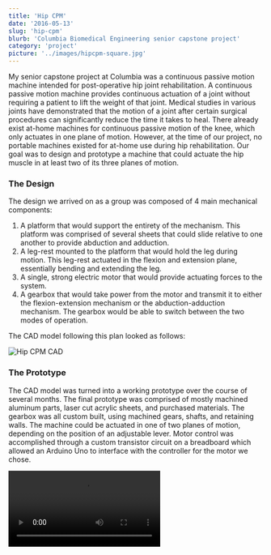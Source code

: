 ```yaml
---
title: 'Hip CPM'
date: '2016-05-13'
slug: 'hip-cpm'
blurb: 'Columbia Biomedical Engineering senior capstone project'
category: 'project'
picture: '../images/hipcpm-square.jpg'
---
```


My senior capstone project at Columbia was a continuous passive motion machine intended for post-operative hip joint rehabilitation. A continuous passive motion machine provides continuous actuation of a joint without requiring a patient to lift the weight of that joint. Medical studies in various joints have demonstrated that the motion of a joint after certain surgical procedures can significantly reduce the time it takes to heal. There already exist at-home machines for continuous passive motion of the knee, which only actuates in one plane of motion. However, at the time of our project, no portable machines existed for at-home use during hip rehabilitation. Our goal was to design and prototype a machine that could actuate the hip muscle in at least two of its three planes of motion.

### The Design

The design we arrived on as a group was composed of 4 main mechanical components:

1. A platform that would support the entirety of the mechanism. This platform was comprised of several sheets that could slide relative to one another to provide abduction and adduction.
2. A leg-rest mounted to the platform that would hold the leg during motion. This leg-rest actuated in the flexion and extension plane, essentially bending and extending the leg.
3. A single, strong electric motor that would provide actuating forces to the system.
4. A gearbox that would take power from the motor and transmit it to either the flexion-extension mechanism or the abduction-adduction mechanism. The gearbox would be able to switch between the two modes of operation.

The CAD model following this plan looked as follows:

![Hip CPM CAD](../images/hipcpm-CAD.jpg)

### The Prototype

The CAD model was turned into a working prototype over the course of several months. The final prototype was comprised of mostly machined aluminum parts, laser cut acrylic sheets, and purchased materials. The gearbox was all custom built, using machined gears, shafts, and retaining walls. The machine could be actuated in one of two planes of motion, depending on the position of an adjustable lever. Motor control was accomplished through a custom transistor circuit on a breadboard which allowed an Arduino Uno to interface with the controller for the motor we chose.

<Video src='https://www.youtube.com/embed/kLnHmWBydFs' title='hip-cpm' />
